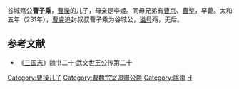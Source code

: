 谷城殇公'''曹子乘'''，[[曹操|曹操]]的儿子，母亲是李姬。同母兄弟有[[曹京|曹京]]、[[曹整|曹整]]，早薨。太和五年（231年），[[曹睿|曹睿]]追封叔叔曹子乘为谷城公，[[谥号|谥号]]殇，无后。
==参考文献==
*《[[三国志|三国志]]》魏书二十·武文世王公传第二十

{{三国志}}
[[Category:曹操儿子|Category:曹操儿子]]
[[Category:曹魏宗室追赠公爵|Category:曹魏宗室追赠公爵]]
[[Category:諡殤|Category:諡殤]]
[[Category:曹姓|H]]